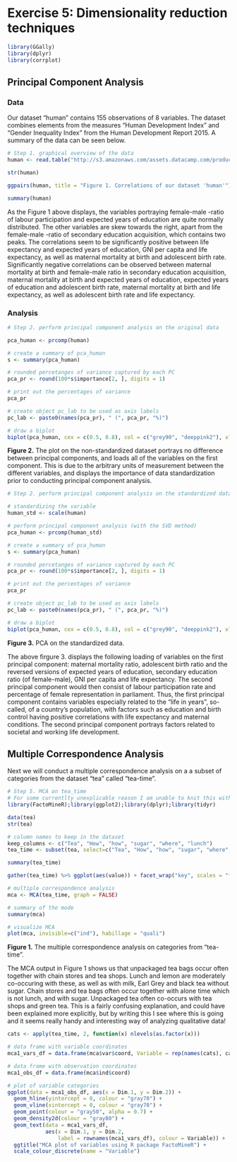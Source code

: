 # Exercise 5: Dimensionality reduction techniques

```r
library(GGally)
library(dplyr)
library(corrplot)
```

## Principal Component Analysis
### Data
Our dataset "human" contains 155 observations of 8 variables. The dataset combines elements from the measures "Human Development Index" and "Gender Inequality Index" from the Human Development Report 2015. A summary of the data can be seen below.
```r
# Step 1. graphical overview of the data
human <- read.table("http://s3.amazonaws.com/assets.datacamp.com/production/course_2218/datasets/human2.txt", sep=",", header=TRUE)

str(human)

ggpairs(human, title = "Figure 1. Correlations of our dataset 'human'")

summary(human)
```

As the Figure 1 above displays, the variables portraying female-male -ratio of labour participation and expected years of education are quite normally distributed. The other variables are skew towards the right, apart from the female-male -ratio of secondary education acquisition, which contains two peaks. The correlations seem to be significantly positive between life expectancy and expected years of education, GNI per capita and life expectancy, as well as maternal mortality at birth and adolescent birth rate. Significantly negative correlations can be observed between maternal mortality at birth and female-male ratio in secondary education acquisition, maternal mortality at birth and expected years of education, expected years of education and adolescent birth rate, maternal mortality at birth and life expectancy, as well as adolescent birth rate and life expectancy.  


### Analysis

```r
# Step 2. perform principal component analysis on the original data

pca_human <- prcomp(human)

# create a summary of pca_human
s <- summary(pca_human)

# rounded percetanges of variance captured by each PC
pca_pr <- round(100*s$importance[2, ], digits = 1)

# print out the percentages of variance
pca_pr

# create object pc_lab to be used as axis labels
pc_lab <- paste0(names(pca_pr), " (", pca_pr, "%)")

# draw a biplot
biplot(pca_human, cex = c(0.5, 0.8), col = c("grey90", "deeppink2"), xlab = pc_lab[1], ylab = pc_lab[2])
```

**Figure 2.** The plot on the non-standardized dataset portrays no difference between principal components, and loads all of the variables on the first component. This is due to the arbitrary units of measurement between the different variables, and displays the importance of data standardization prior to conducting principal component analysis.


```r
# Step 2. perform principal component analysis on the standardized data

# standardizing the variable
human_std <- scale(human)

# perform principal component analysis (with the SVD method)
pca_human <- prcomp(human_std)

# create a summary of pca_human
s <- summary(pca_human)

# rounded percetanges of variance captured by each PC
pca_pr <- round(100*s$importance[2, ], digits = 1)

# print out the percentages of variance
pca_pr

# create object pc_lab to be used as axis labels
pc_lab <- paste0(names(pca_pr), " (", pca_pr, "%)")

# draw a biplot
biplot(pca_human, cex = c(0.5, 0.8), col = c("grey90", "deeppink2"), xlab = pc_lab[1], ylab = pc_lab[2])
```

**Figure 3.** PCA on the standardized data.

The above firgure 3. displays the following loading of variables on the first principal component: maternal mortality ratio, adolescent birth ratio and the reversed versions of expected years of education, secondary education ratio (of female-male), GNI per capita and life expectancy. The second principal component would then consist of labour participation rate and percentage of female representation in parliament. Thus, the first principal component contains variables especially related to the "life in years", so-called, of a country's population, with factors such as education and birth control having positive correlations with life expectancy and maternal conditions. The second principal component portrays factors related to societal and working life development. 

## Multiple Correspondence Analysis

Next we will conduct a multiple correspondence analysis on a a subset of categories from the dataset "tea" called "tea-time".

```r
# Step 5. MCA on tea_time
# For some currentlty unexplicable reason I am unable to knit this with the index file, so I will display as comment here what I have done, and attatch the MCA plot png along with the interpretation.
library(FactoMineR);library(ggplot2);library(dplyr);library(tidyr)

data(tea)
str(tea)

# column names to keep in the dataset
keep_columns <- c("Tea", "How", "how", "sugar", "where", "lunch")
tea_time <- subset(tea, select=c("Tea", "How", "how", "sugar", "where", "lunch"))

summary(tea_time)

gather(tea_time) %>% ggplot(aes(value)) + facet_wrap("key", scales = "free") + geom_bar() + theme(axis.text.x = element_text(angle = 45, hjust = 1, size = 8))

```



```r
# multiple correspondence analysis
mca <- MCA(tea_time, graph = FALSE)

# summary of the mode
summary(mca)

# visualize MCA
plot(mca, invisible=c("ind"), habillage = "quali")
```

**Figure 1.** The multiple correspondence analysis on categories from "tea-time".

The MCA output in Figure 1 shows us that unpackaged tea bags occur often together with chain stores and tea shops. Lunch and lemon are moderately co-occuring with these, as well as with milk, Earl Grey and black tea without sugar. Chain stores and tea bags often occur together with alone time which is not lunch, and with sugar. Unpackaged tea often co-occurs with tea shops and green tea. This is a fairly confusing explanation, and could have been explained more explicitly, but by writing this I see where this is going and it seems really handy and interesting way of analyzing qualitative data! 

```r
cats <- apply(tea_time, 2, function(x) nlevels(as.factor(x)))

# data frame with variable coordinates
mca1_vars_df = data.frame(mca$var$coord, Variable = rep(names(cats), cats))

# data frame with observation coordinates
mca1_obs_df = data.frame(mca$ind$coord)

# plot of variable categories
ggplot(data = mca1_obs_df, aes(x = Dim.1, y = Dim.2)) +
  geom_hline(yintercept = 0, colour = "gray70") +
  geom_vline(xintercept = 0, colour = "gray70") +
  geom_point(colour = "gray50", alpha = 0.7) +
  geom_density2d(colour = "gray80") +
  geom_text(data = mca1_vars_df, 
            aes(x = Dim.1, y = Dim.2, 
                label = rownames(mca1_vars_df), colour = Variable)) +
  ggtitle("MCA plot of variables using R package FactoMineR") +
  scale_colour_discrete(name = "Variable")
```


